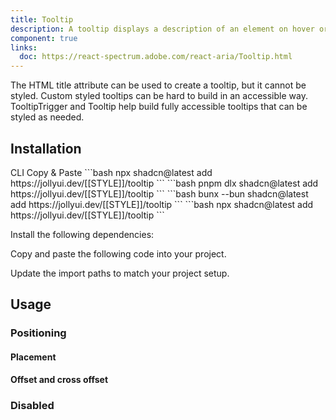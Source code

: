 ```yaml
---
title: Tooltip
description: A tooltip displays a description of an element on hover or focus.
component: true
links:
  doc: https://react-spectrum.adobe.com/react-aria/Tooltip.html
---
```


The HTML title attribute can be used to create a tooltip, but it cannot be styled. Custom styled tooltips can be hard to build in an accessible way. TooltipTrigger and Tooltip help build fully accessible tooltips that can be styled as needed.

<ComponentPreview name="tooltip-demo" />

## Installation

<Tabs defaultValue="cli">

<TabsList>
  <TabsTrigger value="cli">CLI</TabsTrigger>
  <TabsTrigger value="manual">Copy & Paste</TabsTrigger>
</TabsList>

<TabsContent value="cli">

<PackageManagerTabs>
  <PackageManagerContent value="npm">
    ```bash
    npx shadcn@latest add https://jollyui.dev/[[STYLE]]/tooltip
    ```
  </PackageManagerContent>
  <PackageManagerContent value="pnpm">
    ```bash
    pnpm dlx shadcn@latest add https://jollyui.dev/[[STYLE]]/tooltip
    ```

  </PackageManagerContent>
  <PackageManagerContent value="bun">
    ```bash
    bunx --bun shadcn@latest add https://jollyui.dev/[[STYLE]]/tooltip
    ```
  </PackageManagerContent>
  <PackageManagerContent value="yarn">
    ```bash 
    npx shadcn@latest add https://jollyui.dev/[[STYLE]]/tooltip
    ```
  </PackageManagerContent>
</PackageManagerTabs>

</TabsContent>

<TabsContent value="manual">

<Steps>

<Step>Install the following dependencies:</Step>

<Step>Copy and paste the following code into your project.</Step>

<ComponentSource name="tooltip" />

<Step>Update the import paths to match your project setup.</Step>

</Steps>

</TabsContent>

</Tabs>

## Usage

### Positioning

#### Placement

<ComponentPreview name="tooltip-position" />

#### Offset and cross offset

<ComponentPreview name="tooltip-offset" />

<ComponentPreview name="tooltip-cross-offset" />

### Disabled

<ComponentPreview name="tooltip-disabled" />
